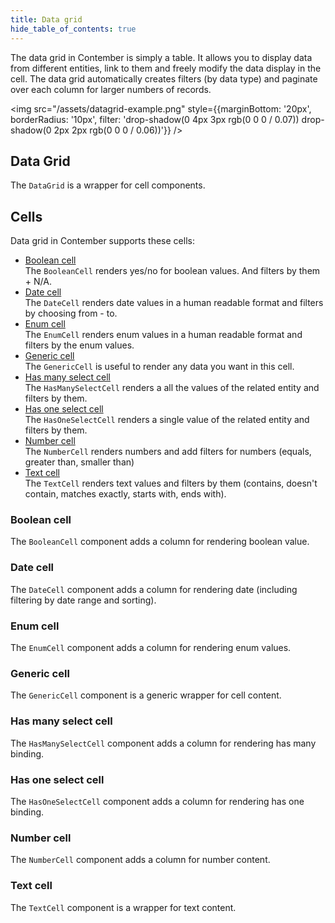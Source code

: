 ```yaml
---
title: Data grid
hide_table_of_contents: true
---
```




The data grid in Contember is simply a table. It allows you to display data from different entities, link to them and freely modify the data display in the cell. The data grid automatically creates filters (by data type) and paginate over each column for larger numbers of records.

<img src="/assets/datagrid-example.png" style={{marginBottom: '20px', borderRadius: '10px', filter: 'drop-shadow(0 4px 3px rgb(0 0 0 / 0.07)) drop-shadow(0 2px 2px rgb(0 0 0 / 0.06))'}} />

## Data Grid

The `DataGrid` is a wrapper for cell components.

<DataGrid />

## Cells

Data grid in Contember supports these cells:

<ul>
    <li>
        <a style={{ fontSize: '120%', fontWeight: 'bold' }} href="#boolean-cell">Boolean cell</a><br />
        The <code>BooleanCell</code> renders yes/no for boolean values. And filters by them + N/A.
    </li>
    <li>
        <a style={{ fontSize: '120%', fontWeight: 'bold' }} href="#date-cell">Date cell</a><br />
        The <code>DateCell</code> renders date values in a human readable format and filters by choosing from - to.
    </li>
    <li>
        <a style={{ fontSize: '120%', fontWeight: 'bold' }} href="#enum-cell">Enum cell</a><br />
        The <code>EnumCell</code> renders enum values in a human readable format and filters by the enum values.
    </li>
    <li>
        <a style={{ fontSize: '120%', fontWeight: 'bold' }} href="#generic-cell">Generic cell</a><br />
        The <code>GenericCell</code> is useful to render any data you want in this cell.
    </li>
    <li>
        <a style={{ fontSize: '120%', fontWeight: 'bold' }} href="#has-many-select-cell">Has many select cell</a><br />
        The <code>HasManySelectCell</code> renders a all the values of the related entity and filters by them.
    </li>
    <li>
        <a style={{ fontSize: '120%', fontWeight: 'bold' }} href="#has-one-select-cell">Has one select cell</a><br />
        The <code>HasOneSelectCell</code> renders a single value of the related entity and filters by them.
    </li>
    <li>
        <a style={{ fontSize: '120%', fontWeight: 'bold' }} href="#number-cell">Number cell</a><br />
        The <code>NumberCell</code> renders numbers and add filters for numbers (equals, greater than, smaller than)
    </li>
    <li>
        <a style={{ fontSize: '120%', fontWeight: 'bold' }} href="#text-cell">Text cell</a><br />
        The <code>TextCell</code> renders text values and filters by them (contains, doesn't contain, matches exactly, starts with, ends with).
    </li>
</ul>



### Boolean cell

The `BooleanCell` component adds a column for rendering boolean value.

<BooleanCell />

### Date cell

The `DateCell` component adds a column for rendering date (including filtering by date range and sorting).

<DateCell />

### Enum cell

The `EnumCell` component adds a column for rendering enum values.

<EnumCell />

### Generic cell

The `GenericCell` component is a generic wrapper for cell content.

<GenericCell />

### Has many select cell

The `HasManySelectCell` component adds a column for rendering has many binding.

<HasManySelectCell />

### Has one select cell

The `HasOneSelectCell` component adds a column for rendering has one binding.

<HasOneSelectCell />

### Number cell

The `NumberCell` component adds a column for number content.

<NumberCell />

### Text cell

The `TextCell` component is a wrapper for text content.

<TextCell />

